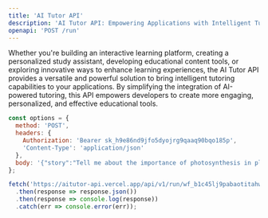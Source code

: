 ```yaml
---
title: 'AI Tutor API'
description: 'AI Tutor API: Empowering Applications with Intelligent Tutoring Capabilities'
openapi: 'POST /run'
---
```


Whether you're building an interactive learning platform, creating a personalized study assistant, developing educational content tools, or exploring innovative ways to enhance learning experiences, the AI Tutor API provides a versatile and powerful solution to bring intelligent tutoring capabilities to your applications. By simplifying the integration of AI-powered tutoring, this API empowers developers to create more engaging, personalized, and effective educational tools.

```javascript
const options = {
  method: 'POST',
  headers: {
    Authorization: 'Bearer sk_h9e86nd9jfo5dyojrg9qaaq90bqo185p',
    'Content-Type': 'application/json'
  },
  body: '{"story":"Tell me about the importance of photosynthesis in plants."}'
};

fetch('https://aitutor-api.vercel.app/api/v1/run/wf_b1c45lj9pabaotitahwfk9gb', options)
  .then(response => response.json())
  .then(response => console.log(response))
  .catch(err => console.error(err));
```